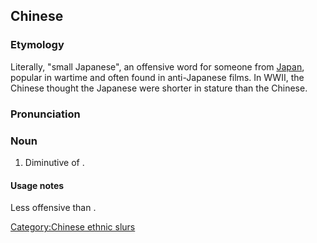 {{also|小日本儿}}
==Chinese==
{{zh-forms|s=小日本儿|type=31}}

===Etymology===
Literally, "small Japanese", an offensive word for someone from [[Japan]], popular in wartime and often found in anti-Japanese films. In WWII, the Chinese thought the Japanese were shorter in stature than the Chinese.

===Pronunciation===
{{zh-pron
|m=Xiǎorìběnr
|cat=n
}}

===Noun===
{{zh-noun}}

# {{lb|zh|slang|pejorative}} Diminutive of {{l|zh|小日本|tr=Xiǎorìběn}}.

====Usage notes====
Less offensive than {{l|zh|日本鬼子|tr=Rìběn guǐzi}}.

[[Category:Chinese ethnic slurs]]